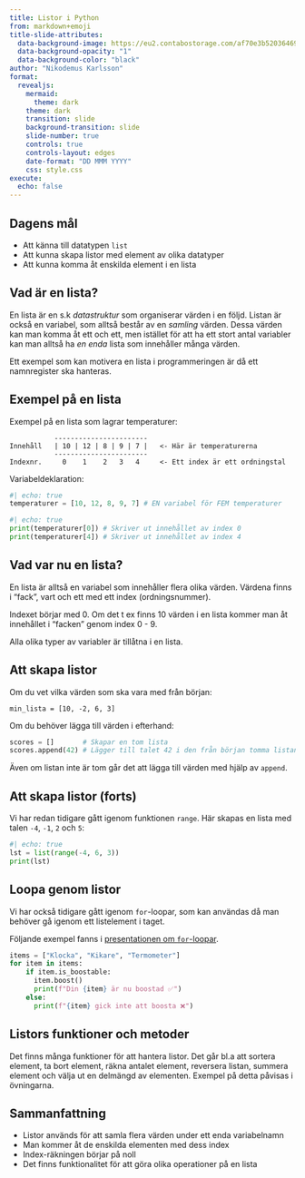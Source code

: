 ---
title: Listor i Python
from: markdown+emoji
title-slide-attributes:
  data-background-image: https://eu2.contabostorage.com/af70e3b52036469c80229e6ec67d4d95:nika-assets/images/pr1-pres/listor/pattern-3177396_1280.png
  data-background-opacity: "1"
  data-background-color: "black"
author: "Nikodemus Karlsson"
format:
  revealjs:
    mermaid: 
      theme: dark
    theme: dark
    transition: slide
    background-transition: slide
    slide-number: true
    controls: true
    controls-layout: edges
    date-format: "DD MMM YYYY"
    css: style.css
execute: 
  echo: false
---

## Dagens mål

* Att känna till datatypen `list`
* Att kunna skapa listor med element av olika datatyper
* Att kunna komma åt enskilda element i en lista


## Vad är en lista?

:::{.v-space}
:::

:::{.blue-bg-small-padding }
En lista är en s.k *datastruktur* som organiserar värden i en följd.
Listan är också en variabel, som alltså består av en *samling* värden.
Dessa värden kan man komma åt ett och ett, men istället för att ha ett
stort antal variabler kan man alltså ha *en enda* lista som innehåller
många värden.

Ett exempel som kan motivera en lista i programmeringen är då ett namnregister
ska hanteras. 
:::

## Exempel på en lista

:::{.double-v-space}
:::

Exempel på en lista som lagrar temperaturer:

```
           -----------------------
Innehåll   | 10 | 12 | 8 | 9 | 7 |   <- Här är temperaturerna
           -----------------------
Indexnr.     0    1    2   3   4     <- Ett index är ett ordningstal
```

:::{.v-space}
:::

Variabeldeklaration:
```{python}
#| echo: true
temperaturer = [10, 12, 8, 9, 7] # EN variabel för FEM temperaturer
```

:::{.v-space}
:::

```{python}
#| echo: true
print(temperaturer[0]) # Skriver ut innehållet av index 0
print(temperaturer[4]) # Skriver ut innehållet av index 4
```

## Vad var nu en lista?

:::{.blue-bg-small-padding }

En lista är alltså en variabel som innehåller flera olika värden. Värdena finns
i "fack", vart och ett med ett index (ordningsnummer).

Indexet börjar med 0. Om det t ex finns 10 värden i en lista kommer man åt
innehållet i "facken" genom index 0 - 9.

Alla olika typer av variabler är tillåtna i en lista.
:::


## Att skapa listor

:::{.v-space}
:::

Om du vet vilka värden som ska vara med från början:

```oython
min_lista = [10, -2, 6, 3]
```

:::{.v-space}
:::

Om du behöver lägga till värden i efterhand:

```python
scores = []       # Skapar en tom lista
scores.append(42) # Lägger till talet 42 i den från början tomma listan
```

:::{.v-space}
:::

Även om listan inte är tom går det att lägga till värden med hjälp av `append`.

## Att skapa listor (forts)

:::{.double-v-space}
:::

Vi har redan tidigare gått igenom funktionen `range`. Här skapas en lista
med talen `-4`, `-1`, `2` och `5`:

:::{.v-space}
:::

```{python}
#| echo: true
lst = list(range(-4, 6, 3))
print(lst)
```

## Loopa genom listor

:::{.v-space}
:::

Vi har också tidigare gått igenom `for`-loopar, som kan användas då man
behöver gå igenom ett listelement i taget.

Följande exempel fanns i [presentationen om `for`-loopar](../../for-loopar/presentation/).

:::{.v-space}
:::

```python
items = ["Klocka", "Kikare", "Termometer"]
for item in items:
    if item.is_boostable:
      item.boost()
      print(f"Din {item} är nu boostad ✅")
    else:
      print(f"{item} gick inte att boosta ❌")
```

## Listors funktioner och metoder

:::{.blue-bg-small-padding }

Det finns många funktioner för att hantera listor. Det går bl.a att sortera
element, ta bort element, räkna antalet element, reversera listan, summera
element och välja ut en delmängd av elementen. Exempel på detta påvisas
i övningarna.
:::

## Sammanfattning

* Listor används för att samla flera värden under ett enda variabelnamn
* Man kommer åt de enskilda elementen med dess index
* Index-räkningen börjar på noll
* Det finns funktionalitet för att göra olika operationer på en lista
